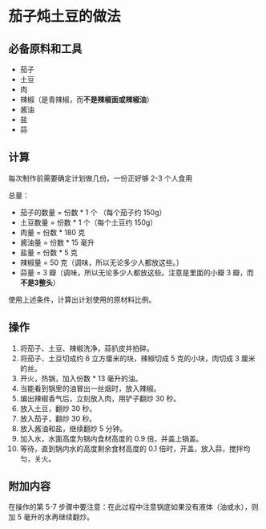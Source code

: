 # 茄子炖土豆的做法

## 必备原料和工具

- 茄子
- 土豆
- 肉
- 辣椒（是青辣椒，而**不是辣椒面或辣椒油**）
- 酱油
- 盐
- 蒜

## 计算

每次制作前需要确定计划做几份。一份正好够 2-3 个人食用

总量：

- 茄子的数量 = 份数 * 1 个 （每个茄子约 150g）
- 土豆数量 = 份数 * 1 个（每个土豆约 150g）
- 肉量 = 份数 * 180 克
- 酱油量 = 份数 * 15 毫升
- 盐量 = 份数 * 5 克
- 辣椒量 = 50 克（调味，所以无论多少人都放这些。）
- 蒜量 = 3 瓣（调味，所以无论多少人都放这些。注意是里面的小瓣 3 瓣，而**不是3整头**）

使用上述条件，计算出计划使用的原材料比例。

## 操作

1. 将茄子、土豆、辣椒洗净，蒜扒皮并拍碎。
2. 将茄子、土豆切成约 6 立方厘米的块，辣椒切成 5 克的小块，肉切成 3 厘米的丝。
3. 开火，热锅，加入份数 * 13 毫升的油。
4. 当能看到锅里的油冒出一丝烟时，放入辣椒。
5. 煸出辣椒香气后，立刻放入肉，用铲子翻炒 30 秒。
6. 放入土豆，翻炒 30 秒。
7. 放入茄子，翻炒 30 秒。
8. 放入酱油和盐，继续翻炒 5 分钟。
9. 加入水，水面高度为锅内食材高度的 0.9 倍，并盖上锅盖。
10. 等待，直到锅内水的高度剩余食材高度的 0.1 倍时，开盖，放入蒜，搅拌均匀，关火。

## 附加内容

在操作的第 5-7 步骤中要注意：在此过程中注意锅底如果没有液体（油或水），则加 5 毫升的水再继续翻炒。


